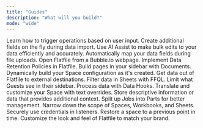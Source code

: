 ```yaml
---
title: "Guides"
description: "What will you build?"
mode: "wide"
---
```


<CardGroup cols={3}>
  <Card title="Using actions" icon="bolt" href="./actions">
    Learn how to trigger operations based on user input.
  </Card>
  <Card
    title="Accepting Additional fields"
    icon="lines-leaning"
    href="./additional-fields"
  >
    Create additional fields on the fly during data import.
  </Card>
  <Card title="Leverage AI transformations" icon="microchip-ai" href="./ai">
    Use AI Assist to make bulk edits to your data efficiently and accurately.
  </Card>
  <Card title="Automate with automap" icon="bolt-auto" href="./automap">
    Automatically map your data fields during file uploads.
  </Card>
  <Card title="Bubble.io" icon="soap" href="./bubble-io">
    Open Flatfile from a Bubble.io webpage.
  </Card>
  <Card title="Data Retention" icon="calendar" href="./data-retention">
    Implement Data Retention Policies in Flatfile.
  </Card>
  <Card title="Build Documents" icon="file-code" href="./documents">
    Build pages in your sidebar with Documents.
  </Card>
  <Card
    title="Dynamically configure anything"
    icon="object-group"
    href="./dynamic-configurations"
  >
    Dynamically build your Space configuration as it's created.
  </Card>
  <Card title="Egress out" icon="ufo" href="./egress">
    Get data out of Flatfile to external destinations.
  </Card>
  <Card
    title="Using Flatfile query language"
    icon="rectangle-terminal"
    href="./flatfile_query_language"
  >
    Filter data in Sheets with FFQL.
  </Card>
  <Card
    title="Customize the guest sidebar"
    icon="sidebar"
    href="./guest_sidebar"
  >
    Limit what Guests see in their sidebar.
  </Card>
  <Card title="Handling data" icon="wand-sparkles" href="./handling-data">
    Process data with Data Hooks.
  </Card>
  <Card title="Translating your Space" icon="language" href="./localization">
    Translate and customize your Space with text overrides.
  </Card>
  <Card title="Utilizing metadata" icon="utilizing-metadata" href="./metadata">
    Store descriptive information or data that provides additional context.
  </Card>
  <Card title="Multi-Part Jobs" icon="puzzle" href="./multi-part_jobs">
    Split up Jobs into Parts for better management.
  </Card>
  <Card title="Scoping with Namespaces" icon="filter-list" href="./namespaces">
    Narrow down the scope of Spaces, Workbooks, and Sheets.
  </Card>
  <Card title="Share secrets" icon="user-secret" href="./secrets">
    Securely use credentials in listeners.
  </Card>
  <Card title="Space Restore" icon="clock-rotate-left" href="./space-restore">
    Restore a space to a previous point in time.
  </Card>
  <Card title="Theme your Space" icon="palette" href="./theming">
    Customize the look and feel of Flatfile to match your brand.
  </Card>
</CardGroup>
